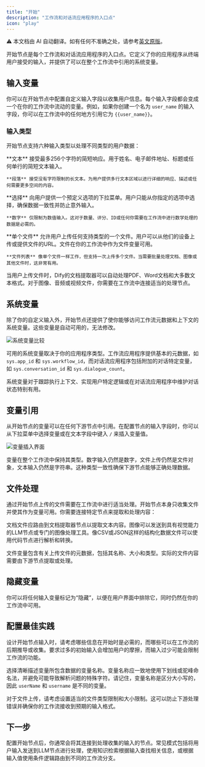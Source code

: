 ```yaml
---
title: "开始"
description: "工作流和对话流应用程序的入口点"
icon: "play"
---
```


<Note> ⚠️ 本文档由 AI 自动翻译。如有任何不准确之处，请参考[英文原版](/en/documentation/pages/nodes/start)。</Note>

开始节点是每个工作流和对话流应用程序的入口点。它定义了你的应用程序从终端用户接受的输入，并提供了可以在整个工作流中引用的系统变量。

## 输入变量

你可以在开始节点中配置自定义输入字段以收集用户信息。每个输入字段都会变成一个在你的工作流中流动的变量。例如，如果你创建一个名为 `user_name` 的输入字段，你可以在工作流中的任何地方引用它为 `{{user_name}}`。

### 输入类型

开始节点支持六种输入类型以处理不同类型的用户数据：

<Tabs>
  <Tab title="文本输入">
    **文本** 接受最多256个字符的简短响应。用于姓名、电子邮件地址、标题或任何单行的简短文本输入。

    **段落** 接受没有字符限制的长文本。为用户提供多行文本区域以进行详细的响应、描述或任何需要更多空间的内容。
  </Tab>
  
  <Tab title="结构化输入">
    **选择** 向用户提供一个预定义选项的下拉菜单。用户只能从你指定的选项中选择，确保数据一致性并防止意外输入。
    
    **数字** 仅限制为数值输入。这对于数量、评分、ID或任何你需要在工作流中进行数学处理的数据是必需的。
  </Tab>
  
  <Tab title="文件输入">
    **单个文件** 允许用户上传任何支持类型的一个文件。用户可以从他们的设备上传或提供文件的URL。文件在你的工作流中作为文件变量可用。
    
    **文件列表** 像单个文件一样工作，但支持一次上传多个文件。当需要批量处理文档、图像或其他文件时，这非常有用。
  </Tab>
</Tabs>

<Info>
  当用户上传文件时，Dify的文档提取器可以自动处理PDF、Word文档和大多数文本格式。对于图像、音频或视频文件，你需要在工作流中连接适当的处理节点。
</Info>

## 系统变量

除了你的自定义输入外，开始节点还提供了使你能够访问工作流元数据和上下文的系统变量。这些变量是自动可用的，无法修改。

<Frame caption="工作流和对话流应用程序中可用的系统变量">
  <img src="/images/2bc13695bb7c41fe54b7362d4b7237a480524aa7c05b42c80649fd1e1209f091.png" alt="系统变量比较" />
</Frame>

可用的系统变量取决于你的应用程序类型。工作流应用程序提供基本的元数据，如 `sys.app_id` 和 `sys.workflow_id`，而对话流应用程序包括附加的对话特定变量，如 `sys.conversation_id` 和 `sys.dialogue_count`。

系统变量对于跟踪执行上下文、实现用户特定逻辑或在对话流应用程序中维护对话状态特别有用。

## 变量引用

从开始节点的变量可以在任何下游节点中引用。在配置节点的输入字段时，你可以从下拉菜单中选择变量或在文本字段中键入 `/` 来插入变量值。

<Frame caption="使用斜杠命令将变量插入文本输入">
  <img src="/images/image.png" alt="变量插入界面" />
</Frame>

变量在整个工作流中保持其类型。数字输入仍然是数字，文件上传仍然是文件对象，文本输入仍然是字符串。这种类型一致性确保下游节点能够正确处理数据。

## 文件处理

通过开始节点上传的文件需要在工作流中进行适当处理。开始节点本身只收集文件并使其作为变量可用。你需要连接特定节点来提取和处理内容：

文档文件应路由到文档提取器节点以提取文本内容。图像可以发送到具有视觉能力的LLM节点或专门的图像处理工具。像CSV或JSON这样的结构化数据文件可以使用代码节点进行解析和转换。

<Note>
  文件变量包含有关上传文件的元数据，包括其名称、大小和类型。实际的文件内容需要由下游节点提取或处理。
</Note>

## 隐藏变量

你可以将任何输入变量标记为“隐藏”，以便在用户界面中排除它，同时仍然在你的工作流中可用。

## 配置最佳实践

设计开始节点输入时，请考虑哪些信息在开始时是必需的，而哪些可以在工作流的后期推导或收集。要求过多的初始输入会增加用户的摩擦，而输入过少可能会限制工作流的功能。

选择清晰描述变量所包含数据的变量名称。变量名称应一致地使用下划线或驼峰命名法，并避免可能导致解析问题的特殊字符。请记住，变量名称是区分大小写的，因此 `userName` 和 `username` 是不同的变量。

对于文件上传，请考虑设置适当的文件类型限制和大小限制。这可以防止下游处理错误并确保你的工作流接收到预期的输入格式。

## 下一步

配置开始节点后，你通常会将其连接到处理收集的输入的节点。常见模式包括将用户输入发送到LLM节点进行处理，使用知识检索根据输入查找相关信息，或根据输入值使用条件逻辑路由到不同的工作流分支。
```

